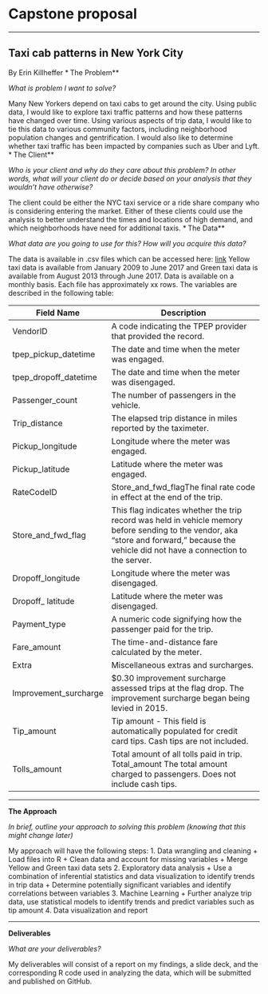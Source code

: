 # Capstone proposal
***
## Taxi cab patterns in New York City
By Erin Killheffer
***
**The Problem**

*What is problem I want to solve?*

Many New Yorkers depend on taxi cabs to get around the city. Using public data, I would like to explore taxi traffic patterns and how these patterns have changed over time. Using various aspects of trip data, I would like to tie this data to various community factors, including neighborhood population changes and gentrification. I would also like to determine whether taxi traffic has been impacted by companies such as Uber and Lyft.
***
**The Client**

*Who is your client and why do they care about this problem? In other words, what will your client do or decide based on your analysis that they wouldn't have otherwise?*

The client could be either the NYC taxi service or a ride share company who is considering entering the market. Either of these clients could use the analysis to better understand the times and locations of high demand, and which neighborhoods have need for additional taxis.
***
**The Data**

*What data are you going to use for this? How will you acquire this data?*

The data is available in .csv files which can be accessed here: [link](http://www.nyc.gov/html/tlc/html/about/trip_record_data.shtml) Yellow taxi data is available from January 2009 to June 2017 and Green taxi data is available from August 2013 through June 2017. Data is available on a monthly basis. Each file has approximately xx rows. The variables are described in the following table:

Field Name             | Description
---------------------- | -------------------------------------------------------------  
VendorID               | A code indicating the TPEP provider that provided the record.  
tpep_pickup_datetime   | The date and time when the meter was engaged.
tpep_dropoff_datetime  | The date and time when the meter was disengaged. 
Passenger_count        | The number of passengers in the vehicle.  
Trip_distance          | The elapsed trip distance in miles reported by the taximeter. 
Pickup_longitude       | Longitude where the meter was engaged. 
Pickup_latitude        | Latitude where the meter was engaged. 
RateCodeID             | Store_and_fwd_flagThe final rate code in effect at the end of the trip. 
Store_and_fwd_flag     | This flag indicates whether the trip record was held in vehicle memory before sending to the vendor, aka "store and forward," because the vehicle did not have a connection to the server.  
Dropoff_longitude      | Longitude where the meter was disengaged. 
Dropoff_ latitude      | Latitude where the meter was disengaged. 
Payment_type           | A numeric code signifying how the passenger paid for the trip.
Fare_amount            | The time-and-distance fare calculated by the meter. 
Extra                  | Miscellaneous extras and surcharges.  
Improvement_surcharge  | $0.30 improvement surcharge assessed trips at the flag drop. The improvement surcharge began being levied in 2015. 
Tip_amount             | Tip amount - This field is automatically populated for credit card tips. Cash tips are not included. 
Tolls_amount           | Total amount of all tolls paid in trip. Total_amount The total amount charged to passengers. Does not include cash tips.

***
**The Approach**

*In brief, outline your approach to solving this problem (knowing that this might change later)*

My approach will have the following steps:
1. Data wrangling and cleaning
  + Load files into R
  + Clean data and account for missing variables
  + Merge Yellow and Green taxi data sets
2. Exploratory data analysis
  + Use a combination of inferential statistics and data visualization to identify trends in trip data
  + Determine potentially significant variables and identify correlations between variables
3. Machine Learning
 + Further analyze trip data, use statistical models to identify trends and predict variables such as tip amount
4. Data visualization and report

***
**Deliverables**

*What are your deliverables?*

My deliverables will consist of a report on my findings, a slide deck, and the corresponding R code used in analyzing the data, which will be submitted and published on GitHub.